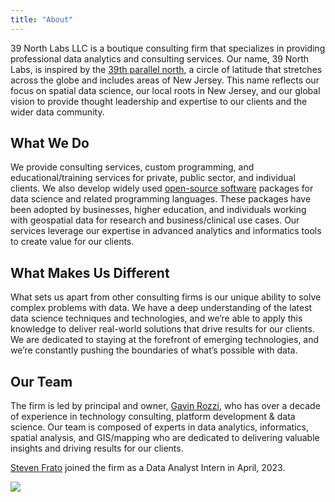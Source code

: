 ```yaml
---
title: "About"
---
```


39 North Labs LLC is a boutique consulting firm that specializes in providing professional data analytics and consulting services. Our name, 39 North Labs, is inspired by the [39th parallel north](https://en.wikipedia.org/wiki/39th_parallel_north), a circle of latitude that stretches across the globe and includes areas of New Jersey. This name reflects our focus on spatial data science, our local roots in New Jersey, and our global vision to provide thought leadership and expertise to our clients and the wider data community.

## What We Do

We provide consulting services, custom programming, and educational/training services for private, public sector, and individual clients. We also develop widely used [open-source software](/open-source.qmd) packages for data science and related programming languages. These packages have been adopted by businesses, higher education, and individuals working with geospatial data for research and business/clinical use cases. Our services leverage our expertise in advanced analytics and informatics tools to create value for our clients.

## What Makes Us Different

What sets us apart from other consulting firms is our unique ability to solve complex problems with data. We have a deep understanding of the latest data science techniques and technologies, and we're able to apply this knowledge to deliver real-world solutions that drive results for our clients. We are dedicated to staying at the forefront of emerging technologies, and we're constantly pushing the boundaries of what's possible with data.

## Our Team

The firm is led by principal and owner, [Gavin Rozzi](/gavin-rozzi.qmd), who has over a decade of experience in technology consulting, platform development & data science. Our team is composed of experts in data analytics, informatics, spatial analysis, and GIS/mapping who are dedicated to delivering valuable insights and driving results for our clients. 

[Steven Frato](steven-frato.qmd) joined the firm as a Data Analyst Intern in April, 2023.

![](/images/logo-black.png)